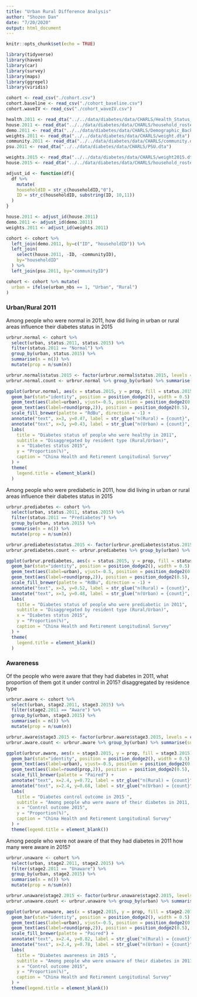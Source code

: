 ```yaml
---
title: "Urban Rural Difference Analysis"
author: "Shozen Dan"
date: "7/20/2020"
output: html_document
---
```


```r
knitr::opts_chunk$set(echo = TRUE)
```

```r
library(tidyverse)
library(haven)
library(car)
library(survey)
library(maps)
library(ggrepel)
library(viridis)
```


```r
cohort <- read_csv("./cohort.csv")
cohort.baseline <- read_csv("./cohort_baseline.csv")
cohort.waveIV <- read_csv("./cohort_waveIV.csv")

health.2011 <- read_dta("../../data/diabetes/data/CHARLS/Health_Status_and_Functioning2011.dta")
house.2011 <- read_dta("../../data/diabetes/data/CHARLS/household_roster2011.dta")
demo.2011 <- read_dta("../../data/diabetes/data/CHARLS/Demographic_Background2011.dta")
weights.2011 <- read_dta("../../data/diabetes/data/CHARLS/weight.dta")
community.2011 <- read_dta("../../data/diabetes/data/CHARLS/community.dta")
psu.2011 <- read_dta("../../data/diabetes/data/CHARLS/PSU.dta")

weights.2015 <- read_dta("../../data/diabetes/data/CHARLS/weight2015.dta")
house.2015 <- read_dta("../../data/diabetes/data/CHARLS/household_roster2011.dta")
```

```r
adjust_id <- function(df){
  df %>% 
    mutate(
    householdID = str_c(householdID,"0"),
    ID = str_c(householdID, substring(ID, 10,11))
  )
}

house.2011 <- adjust_id(house.2011)
demo.2011 <- adjust_id(demo.2011)
weights.2011 <- adjust_id(weights.2011)

cohort <- cohort %>% 
  left_join(demo.2011, by=c("ID", "householdID")) %>% 
  left_join(
    select(house.2011, -ID, -communityID), 
    by="householdID"
  ) %>% 
  left_join(psu.2011, by="communityID")

cohort <- cohort %>% mutate(
  urban = ifelse(urban_nbs == 1, "Urban", "Rural")
)
```

### Urban/Rural 2011

Among people who were normal in 2011, how did living in urban or rural areas influence their diabetes status in 2015
```r
urbrur.normal <- cohort %>% 
  select(urban, status.2011, status.2015) %>% 
  filter(status.2011 == "Normal") %>% 
  group_by(urban, status.2015) %>% 
  summarise(n = n()) %>% 
  mutate(prop = n/sum(n))

urbrur.normal$status.2015 <- factor(urbrur.normal$status.2015, levels = c("Normal", "Prediabetes", "Diabetes"))
urbrur.normal.count <- urbrur.normal %>% group_by(urban) %>% summarise(sum = sum(n)) %>% pull(sum)

ggplot(urbrur.normal, aes(x = status.2015, y = prop, fill = status.2015)) + 
  geom_bar(stat="identity", position = position_dodge2(), width = 0.5) + 
  geom_text(aes(label=urban), vjust=-0.5, position = position_dodge2(0.5), size=2.5) +
  geom_text(aes(label=round(prop,2)), position = position_dodge2(0.5), vjust=1.7, size=2.5) + 
  scale_fill_brewer(palette = "RdBu", direction = -1) + 
  annotate("text", x=3, y=0.47, label = str_glue("n(Rural) = {count}", count = urbrur.normal.count[1]), size = 3) + 
  annotate("text", x=3, y=0.43, label = str_glue("n(Urban) = {count}", count = urbrur.normal.count[2]), size = 3) + 
  labs(
    title = "Diabetes status of people who were healthy in 2011",
    subtitle = "Disaggregated by resident type (Rural/Urban)",
    x = "Diabetes status 2015",
    y = "Proportion(%)",
    caption = "China Health and Retirement Longitudinal Survey"
  ) + 
  theme(
    legend.title = element_blank()
  )
```

Among people who were prediabetic in 2011, how did living in urban or rural areas influence their diabetes status in 2015
```r
urbrur.prediabetes <- cohort %>% 
  select(urban, status.2011, status.2015) %>% 
  filter(status.2011 == "Prediabetes") %>% 
  group_by(urban, status.2015) %>% 
  summarise(n = n()) %>% 
  mutate(prop = n/sum(n))

urbrur.prediabetes$status.2015 <- factor(urbrur.prediabetes$status.2015, levels = c("Normal", "Prediabetes", "Diabetes"))
urbrur.prediabetes.count <- urbrur.prediabetes %>% group_by(urban) %>% summarise(sum = sum(n)) %>% pull(sum)

ggplot(urbrur.prediabetes, aes(x = status.2015, y = prop, fill = status.2015)) + 
  geom_bar(stat="identity", position = position_dodge2(), width = 0.5) + 
  geom_text(aes(label=urban), vjust=-0.5, position = position_dodge2(0.5), size=2.5) +
  geom_text(aes(label=round(prop,2)), position = position_dodge2(0.5), vjust=1.7, size=2.5) + 
  scale_fill_brewer(palette = "RdBu", direction = -1) + 
  annotate("text", x=3, y=0.52, label = str_glue("n(Rural) = {count}", count = urbrur.prediabetes.count[1]), size = 3) + 
  annotate("text", x=3, y=0.48, label = str_glue("n(Urban) = {count}", count = urbrur.prediabetes.count[2]), size = 3) + 
  labs(
    title = "Diabetes status of people who were prediabetic in 2011",
    subtitle = "Disaggregated by resident type (Rural/Urban)",
    x = "Diabetes status 2015",
    y = "Proportion(%)",
    caption = "China Health and Retirement Longitudinal Survey"
  ) + 
  theme(
    legend.title = element_blank()
  )
```

### Awareness
Of the people who were aware that they had diabetes in 2011, what proportion of them got it under control in 2015? disaggregated by residence type
```r
urbrur.aware <- cohort %>% 
  select(urban, stage2.2011, stage3.2015) %>% 
  filter(stage2.2011 == "Aware") %>% 
  group_by(urban, stage3.2015) %>% 
  summarise(n = n()) %>% 
  mutate(prop = n/sum(n))

urbrur.aware$stage3.2015 <- factor(urbrur.aware$stage3.2015, levels = c("Uncontrolled", "Controlled"))
urbrur.aware.count <- urbrur.aware %>% group_by(urban) %>% summarise(sum = sum(n)) %>% pull(sum)

ggplot(urbrur.aware, aes(x = stage3.2015, y = prop, fill = stage3.2015)) + 
  geom_bar(stat="identity", position = position_dodge2(), width = 0.5) + 
  geom_text(aes(label=urban), vjust=-0.5, position = position_dodge2(0.5), size=2.5) +
  geom_text(aes(label=round(prop,2)), position = position_dodge2(0.5), vjust=1.7, size=2.5) + 
  scale_fill_brewer(palette = "Paired") + 
  annotate("text", x=2.4, y=0.72, label = str_glue("n(Rural) = {count}", count = urbrur.aware.count[1]), size = 3) + 
  annotate("text", x=2.4, y=0.68, label = str_glue("n(Urban) = {count}", count = urbrur.aware.count[2]), size = 3) + 
  labs(
    title = "Diabetes control outcome in 2015 ",
    subtitle = "Among people who were aware of their diabetes in 2011, disaggregated by resident type",
    x = "Control outcome 2015",
    y = "Proportion(%)",
    caption = "China Health and Retirement Longitudinal Survey"
  ) + 
  theme(legend.title = element_blank())
```

Among people who were not aware of that they had diabetes in 2011 how many were aware in 2015?
```r
urbrur.unaware <- cohort %>% 
  select(urban, stage2.2011, stage2.2015) %>% 
  filter(stage2.2011 == "Unaware") %>% 
  group_by(urban, stage2.2015) %>% 
  summarise(n = n()) %>% 
  mutate(prop = n/sum(n))

urbrur.unaware$stage2.2015 <- factor(urbrur.unaware$stage2.2015, levels = c("Unaware", "Aware"))
urbrur.unaware.count <- urbrur.unaware %>% group_by(urban) %>% summarise(sum = sum(n)) %>% pull(sum)

ggplot(urbrur.unaware, aes(x = stage2.2015, y = prop, fill = stage2.2015)) + 
  geom_bar(stat="identity", position = position_dodge2(), width = 0.5) + 
  geom_text(aes(label=urban), vjust=-0.5, position = position_dodge2(0.5), size=2.5) +
  geom_text(aes(label=round(prop,2)), position = position_dodge2(0.5), vjust=1.7, size=2.5) + 
  scale_fill_brewer(palette = "Paired") + 
  annotate("text", x=2.4, y=0.82, label = str_glue("n(Rural) = {count}", count = urbrur.unaware.count[1]), size = 3) + 
  annotate("text", x=2.4, y=0.78, label = str_glue("n(Urban) = {count}", count = urbrur.unaware.count[2]), size = 3) + 
  labs(
    title = "Diabetes awareness in 2015 ",
    subtitle = "Among people who were unaware of their diabetes in 2011, disaggregated by resident type",
    x = "Control outcome 2015",
    y = "Proportion(%)",
    caption = "China Health and Retirement Longitudinal Survey"
  ) + 
  theme(legend.title = element_blank())
```

